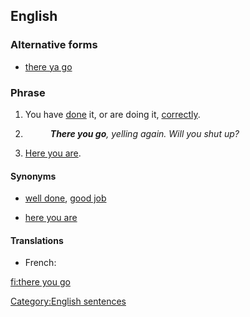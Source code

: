 ==English==

===Alternative forms===
* {{qualifier|more informal}} [[there ya go]]

===Phrase===
{{head|en|phrase|head=[[there]] [[you]] [[go]]}}

# {{context|informal|idiomatic}} You have [[do]]ne it, or are doing it, [[correctly]].
# {{context|informal|idiomatic}} {{non-gloss definition|Expressing [[exasperation]].}}
#: '''''There you go''', yelling again. Will you shut up?''
# {{context|informal|idiomatic}} {{non-gloss definition|Used while [[give|giving]] someone something.}} [[here you are|Here you are]].

====Synonyms====
* {{sense|doing something correctly}} [[well done]], [[good job]]
* {{sense|when giving}} [[here you are]]

====Translations====
{{trans-top|you have done it, or are doing it, correctly}}
* French: {{t+|fr|ça y est}}
{{trans-mid}}
{{trans-bottom}}

{{trans-top|expressing exasperation}}
{{trans-mid}}
{{trans-bottom}}

{{trans-see|here you are}}

[[Category:English sentences]]

[[fi:there you go]]